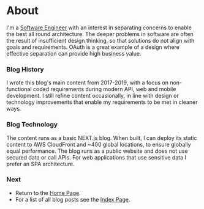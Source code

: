 # About

I'm a [Software Engineer](https://www.linkedin.com/in/gary-archer-6b3613153/) with an interest in separating concerns to enable the best all round architecture. The deeper problems in software are often the result of insufficient design thinking, so that solutions do not align with goals and requirements. OAuth is a great example of a design where effective separation can provide high business value.

### Blog History

I wrote this blog's main content from 2017-2019, with a focus on non-functional coded requirements during modern API, web and mobile development. I still refine content occasionally, in line with design or technology improvements that enable my requirements to be met in cleaner ways.

### Blog Technology

The content runs as a basic NEXT.js blog. When built, I can deploy its static content to AWS CloudFront and ~400 global locations, to ensure globally equal performance. The blog runs as a public website and does not use secured data or call APIs. For web applications that use sensitive data I prefer an SPA architecture.

### Next

- Return to the <a href='home.mdx'>Home Page</a>.
- For a list of all blog posts see the <a href='index.mdx'>Index Page</a>.
